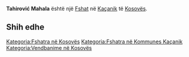 {{Fshat në Kosovës
 | Emri                = Tahirović Mahala
| srp_N_name = Tahirović Mahala
| srp_N_FULL_NAME_RO = Tahirović Mahala
| srp_N_FULL_NAME_ND_RO = Tahirovic Mahala
| srp_N_SORT_NAME_RG = TAHIROVICMAHALA
| srp_N_FULL_NAME_RG = Tahirović Mahala
| srp_N_FULL_NAME_ND_RG = Tahirovic Mahala

 | Emri (Rasa dhanore) = 
 | Figura              = 
 | Shteti              = Kosovo
 | Komuna              = Kaçanik
 | Kodi postar         = 
 | Sipërfaqja          = 

 | Popullsia           = 

 | Regj. i popullsisë  = 
 | Dend. e popullsisë  = 
 | Faqja zyrtare       = 
 <!--- Koordinatat ----> 
 | Gjerësia            = 42.602778
 | Gjatësia            = 20.861944
 | Lartësia            = 
}}
'''Tahirović Mahala''' është një [[Fshat]] në [[Kaçanik]] të [[Kosovës]].

<!-- == Gjeografia == -->
<!-- == Historia == -->
<!-- == Demografia == -->
== Shih edhe ==
{{Komuna Kaçanik}}
{{Kosovo-Administrata-Cung}}

[[Kategoria:Fshatra në Kosovës]]
[[Kategoria:Fshatra në Kommunes Kaçanik]]
[[Kategoria:Vendbanime në Kosovës]]